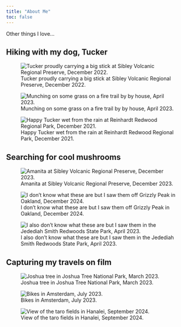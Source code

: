 ```yaml
---
title: "About Me"
toc: false
---
```

Other things I love...

## Hiking with my dog, Tucker

::: {layout="[[1, 1], [1, 0]]"}
![Tucker proudly carrying a big stick at Sibley Volcanic Regional Preserve, December 2022.](media/baba1.jpeg)

![Munching on some grass on a fire trail by by house, April 2023.](media/baba3.jpeg)

![Happy Tucker wet from the rain at Reinhardt Redwood Regional Park, December 2021.](media/baba2.jpeg)
:::

## Searching for cool mushrooms

::: {layout="[[1, 1], [1, 0]]"}
![Amanita at Sibley Volcanic Regional Preserve, December 2023.](media/mushy1.jpeg)

![I don't know what these are but I saw them off Grizzly Peak in Oakland, December 2024.](media/mushy2.jpeg)

![I also don't know what these are but I saw them in the Jedediah Smith Redwoods State Park, April 2023.](media/mushy3.jpeg)
:::

## Capturing my travels on film

::: {layout="[[1, 1], [1, 0]]"}
![Joshua tree in Joshua Tree National Park, March 2023.](media/joshtree.jpeg)

![Bikes in Amsterdam, July 2023.](media/amsterdam.jpeg)

![View of the taro fields in Hanalei, September 2024.](media/hawaii.jpeg)
:::